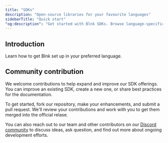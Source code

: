 ```yaml
---
title: "SDKs"
description: "Open-source libraries for your favourite languages"
sidebarTitle: "Quick start"
"og:description": "Get started with Blnk SDKs. Browse language-specific SDKs, features, installation steps, and integration examples to build faster"
---
```



## Introduction 

Learn how to get Blnk set up in your preferred language.

<CardGroup>
    <Card title="TypeScript" icon="node-js" href="typescript/introduction">
    </Card>
</CardGroup>

## Community contribution

We welcome contributions to help expand and improve our SDK offerings. You can improve an existing SDK, create a new one, or share best practices for the documentation.

To get started, fork our repository, make your enhancements, and submit a pull request. We'll review your contributions and work with you to get them merged into the official relase. 

You can also reach out to our team and other contributors on our [Discord community](https://discord.gg/7WNv94zPpx) to discuss ideas, ask question, and find out more about ongoing development efforts. 

<NeedHelp />

<Issues />